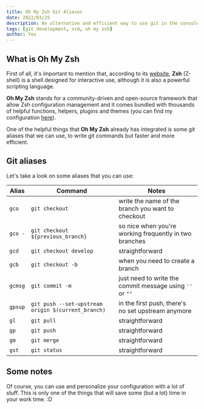```yaml
---
title: Oh My Zsh Git Aliases
date: 2022/03/25
description: An alternative and efficient way to use git in the console
tags: [git development, scm, oh my zsh]
author: You
---
```


## What is Oh My Zsh

First of all, it's important to mention that, according to its [website](https://www.zsh.org/), **Zsh** (Z-shell) is a shell designed for interactive use, although it is also a powerful scripting language.

**Oh My Zsh** stands for a community-driven and open-source framework that allow Zsh configuration management and it comes bundled with thousands of helpful functions, helpers, plugins and themes (you can find my configuration [here](https://github.com/carlosrsabreu/dotfiles/blob/master/.zshrc)).

One of the helpful things that **Oh My Zsh** already has integrated is some git aliases that we can use, to write git commands but faster and more efficient.

## Git aliases

Let's take a look on some aliases that you can use:

| **Alias** | **Command**                                        | **Notes**                                                |
| --------- | -------------------------------------------------- | -------------------------------------------------------- |
| `gco`     | `git checkout`                                     | write the name of the branch you want to checkout        |
| `gco -`   | `git checkout ${previous_branch}`                  | so nice when you're working frequently in two branches   |
| `gcd`     | `git checkout develop`                             | straightforward                                          |
| `gcb`     | `git checkout -b`                                  | when you need to create a branch                         |
| `gcmsg`   | `git commit -m`                                    | just need to write the commit message using `''` or `""` |
| `gpsup`   | `git push --set-upstream origin $(current_branch)` | in the first push, there's no set upstream anymore       |
| `gl`      | `git pull`                                         | straightforward                                          |
| `gp`      | `git push`                                         | straightforward                                          |
| `gm`      | `git merge`                                        | straightforward                                          |
| `gst`     | `git status`                                       | straightforward                                          |

## Some notes

Of course, you can use and personalize your configuration with a lot of stuff. This is only one of the things that will save some (but a lot) time in your work time. :D
